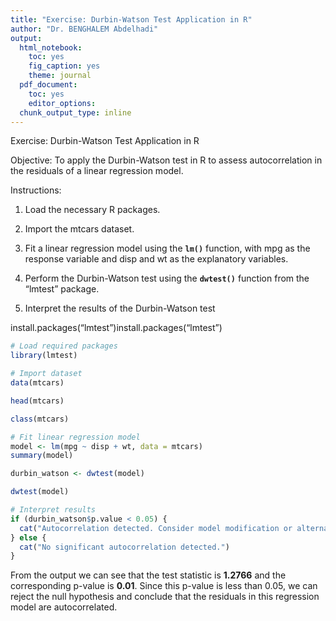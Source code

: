 ---
title: "Exercise: Durbin-Watson Test Application in R"
author: "Dr. BENGHALEM Abdelhadi"
output:
  html_notebook:
    toc: yes
    fig_caption: yes
    theme: journal
  pdf_document:
    toc: yes
    editor_options:
  chunk_output_type: inline
---

Exercise: Durbin-Watson Test Application in R

Objective: To apply the Durbin-Watson test in R to assess autocorrelation in the residuals of a linear regression model.

Instructions:

1.  Load the necessary R packages.

2.  Import the mtcars dataset.

3.  Fit a linear regression model using the **`lm()`** function, with mpg as the response variable and disp and wt as the explanatory variables.

4.  Perform the Durbin-Watson test using the **`dwtest()`** function from the "lmtest" package.

5.  Interpret the results of the Durbin-Watson test

install.packages("lmtest")install.packages("lmtest")

```{r}
# Load required packages
library(lmtest)
```

```{r}
# Import dataset
data(mtcars)
```

```{r}
head(mtcars)
```

```{r}
class(mtcars)
```

```{r}
# Fit linear regression model
model <- lm(mpg ~ disp + wt, data = mtcars)
summary(model)
```

```{r}
durbin_watson <- dwtest(model)
```

```{r}
dwtest(model)
```

```{r}
# Interpret results
if (durbin_watson$p.value < 0.05) {
  cat("Autocorrelation detected. Consider model modification or alternative regression methods.")
} else {
  cat("No significant autocorrelation detected.")
}

```

From the output we can see that the test statistic is **1.2766** and the corresponding p-value is **0.01**. Since this p-value is less than 0.05, we can reject the null hypothesis and conclude that the residuals in this regression model are autocorrelated.
